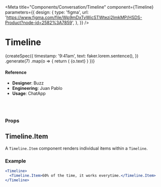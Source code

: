 
<Meta
  title="Components/Conversation/Timeline"
  component={Timeline}
  parameters={{
    design: {
      type: 'figma',
      url:
        'https://www.figma.com/file/Wp9mDxTvWicSTWtezj2ImkMP/HSDS-Product?node-id=2582%3A7859',
    },
  }}
/>

# Timeline

<Preview>
  <Story name="default">
    <Timeline>
      {createSpec({
        timestamp: '9:41am',
        text: faker.lorem.sentence(),
      })
        .generate(7)
        .map(o => {
          return (
            <Timeline.Item key={o.text} timestamp={o.timestamp}>
              <Text>{o.text}</Text>
            </Timeline.Item>
          )
        })}
    </Timeline>
  </Story>
</Preview>

#### Reference

- **Designer**: Buzz
- **Engineering**: Juan Pablo
- **Usage**: ChatApp

<br />
<br />

### Props

<Props of={Timeline} />

## Timeline.Item

A `Timeline.Item` component renders individual items within a `Timeline`.

<Props of={Timeline.Item} />

### Example

```jsx
<Timeline>
  <Timeline.Item>60% of the time, it works everytime.</Timeline.Item>
</Timeline>
```
